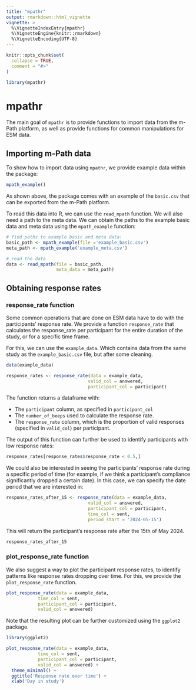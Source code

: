 ```yaml
---
title: "mpathr"
output: rmarkdown::html_vignette
vignette: >
  %\VignetteIndexEntry{mpathr}
  %\VignetteEngine{knitr::rmarkdown}
  %\VignetteEncoding{UTF-8}
---
```


```r
knitr::opts_chunk$set(
  collapse = TRUE,
  comment = "#>"
)
```

```r
library(mpathr)
```

# mpathr

The main goal of `mpathr` is to provide functions to import data from the m-Path
platform, as well as provide functions for common manipulations for
ESM data.

## Importing m-Path data

To show how to import data using `mpathr`, we provide example data within 
the package:

```r
mpath_example()
```
As shown above, the package comes with an example of the `basic.csv` that can be
exported from the m-Path platform. \n

To read this data into R, we can use the `read_mpath` function. We will also 
need a path to the meta data. We can obtain the paths to the example basic data 
and meta data using the `mpath_example` function: 

```r
# find paths to example basic and meta data:
basic_path <- mpath_example(file ='example_basic.csv')
meta_path <- mpath_example('example_meta.csv')

# read the data
data <- read_mpath(file = basic_path,
                   meta_data = meta_path)
```

## Obtaining response rates

### response_rate function

Some common operations that are done on ESM data have to do with the 
participants' response rate. We provide a function `response_rate` that 
calculates the response_rate per participant for the entire duration of the 
study, or for a specific time frame.\n

For this, we can use the `example_data`. Which contains data from the same 
study as the `example_basic.csv` file, but after some cleaning.\n

```r
data(example_data)

response_rates <- response_rate(data = example_data,
                               valid_col = answered,
                               participant_col = participant)
```

The function returns a dataframe with:\n

* The `participant` column, as specified in `participant_col`
* The `number_of_beeps` used to calculate the response rate.
* The `response_rate` column, which is the proportion of valid responses 
  (specified in `valid_col`) per participant.

The output of this function can further be used to identify participants with 
low response rates:

```r
response_rates[response_rates$response_rate < 0.5,]
```

We could also be interested in seeing the participants' response rate during
a specific period of time (for example, if we think a participant's compliance
significantly dropped a certain date). In this case, we can specify the date 
period that we are interested in:

```r
response_rates_after_15 <- response_rate(data = example_data,
                               valid_col = answered,
                               participant_col = participant,
                               time_col = sent,
                               period_start = '2024-05-15')
```

This will return the participant's response rate after the 15th of May 2024. 

```r
response_rates_after_15
```

### plot_response_rate function

We also suggest a way to plot the participant response rates, to identify 
patterns like response rates dropping over time. For this, we provide the `plot_response_rate` function.

```r
plot_response_rate(data = example_data,
            time_col = sent,
            participant_col = participant,
            valid_col = answered)
```
Note that the resulting plot can be further customized using the `ggplot2`
package.

```r
library(ggplot2)

plot_response_rate(data = example_data,
            time_col = sent,
            participant_col = participant,
            valid_col = answered) +
  theme_minimal() +
  ggtitle('Response rate over time') +
  xlab('Day in study')
```





